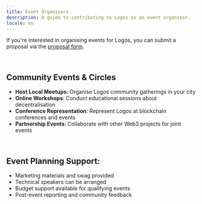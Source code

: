 ```yaml
---
title: Event Organisers
description: A guide to contributing to Logos as an event organiser.
locale: en
---
```


If you're interested in organising events for Logos, you can submit a proposal via the [proposal form](/proposals).

<br />

## Community Events & Circles

- **Host Local Meetups**: Organise Logos community gatherings in your city
- **Online Workshops**: Conduct educational sessions about decentralisation
- **Conference Representation**: Represent Logos at blockchain conferences and events
- **Partnership Events**: Collaborate with other Web3 projects for joint events

<br />

## Event Planning Support:

- Marketing materials and swag provided
- Technical speakers can be arranged
- Budget support available for qualifying events
- Post-event reporting and community feedback
